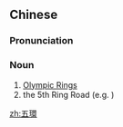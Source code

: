 {{also|五环}}
==Chinese==
{{zh-forms|s=五环}}
{{wikipedia|lang=zh}}

===Pronunciation===
{{zh-pron
|m=wǔhuán
|cat=n
}}

===Noun===
{{zh-noun}}

# [[Olympic Rings]]
# the 5th Ring Road (e.g. {{w|5th Ring Road (Beijing)|in Beijing}})

[[zh:五環]]